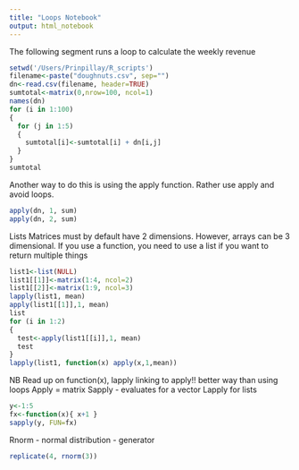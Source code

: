 ```yaml
---
title: "Loops Notebook"
output: html_notebook
---
```

The following segment runs a loop to calculate the weekly revenue

```r
setwd('/Users/Prinpillay/R_scripts')
filename<-paste("doughnuts.csv", sep="")
dn<-read.csv(filename, header=TRUE)
sumtotal<-matrix(0,nrow=100, ncol=1)
names(dn)
for (i in 1:100)
{
  for (j in 1:5)
  {
    sumtotal[i]<-sumtotal[i] + dn[i,j]
  }
}
sumtotal
```

Another way to do this is using the apply function. Rather use apply and avoid loops.

```r
apply(dn, 1, sum)
apply(dn, 2, sum)
```

Lists
Matrices must by default have 2 dimensions. However, arrays can be 3 dimensional. If you use a function, you need to use a list if you want to return multiple things

```r
list1<-list(NULL)
list1[[1]]<-matrix(1:4, ncol=2)
list1[[2]]<-matrix(1:9, ncol=3)
lapply(list1, mean)
apply(list1[[1]],1, mean)
list
for (i in 1:2)
{
  test<-apply(list1[[i]],1, mean)
  test
}
lapply(list1, function(x) apply(x,1,mean))

```
NB Read up on function(x), lapply linking to apply!! better way than using loops
Apply = matrix
Sapply - evaluates for a vector 
Lapply for lists
```r
y<-1:5
fx<-function(x){ x+1 }
sapply(y, FUN=fx)
```

Rnorm - normal distribution - generator

```r
replicate(4, rnorm(3))
```









